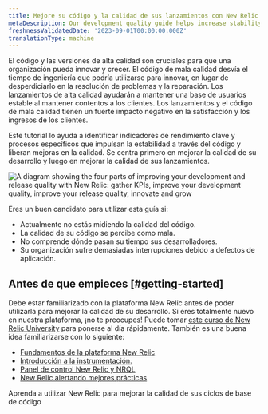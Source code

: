 ```yaml
---
title: Mejore su código y la calidad de sus lanzamientos con New Relic
metaDescription: Our development quality guide helps increase stability by using New Relic to ensure that fewer defects are introduced into the code base.
freshnessValidatedDate: '2023-09-01T00:00:00.000Z'
translationType: machine
---
```


El código y las versiones de alta calidad son cruciales para que una organización pueda innovar y crecer. El código de mala calidad desvía el tiempo de ingeniería que podría utilizarse para innovar, en lugar de desperdiciarlo en la resolución de problemas y la reparación. Los lanzamientos de alta calidad ayudarán a mantener una base de usuarios estable al mantener contentos a los clientes. Los lanzamientos y el código de mala calidad tienen un fuerte impacto negativo en la satisfacción y los ingresos de los clientes.

Este tutorial lo ayuda a identificar indicadores de rendimiento clave y procesos específicos que impulsan la estabilidad a través del código y liberan mejoras en la calidad. Se centra primero en mejorar la calidad de su desarrollo y luego en mejorar la calidad de sus lanzamientos.

<img
  title="Improvement Journey"
  alt="A diagram showing the four parts of improving your development and release quality with New Relic: gather KPIs, improve your development quality, improve your release quality, innovate and grow"
  src="/images/inno_diagram_improvement-pipeline.webp"
/>

Eres un buen candidato para utilizar esta guía si:

* Actualmente no estás midiendo la calidad del código.
* La calidad de su código se percibe como mala.
* No comprende dónde pasan su tiempo sus desarrolladores.
* Su organización sufre demasiadas interrupciones debido a defectos de aplicación.

## Antes de que empieces [#getting-started]

Debe estar familiarizado con la plataforma New Relic antes de poder utilizarla para mejorar la calidad de su desarrollo. Si eres totalmente nuevo en nuestra plataforma, ¡no te preocupes! Puede tomar [este curso de New Relic University](https://learn.newrelic.com/overview-course) para ponerse al día rápidamente. También es una buena idea familiarizarse con lo siguiente:

* [Fundamentos de la plataforma New Relic](https://learn.newrelic.com/fundamentals-course)
* [Introducción a la instrumentación.](https://learn.newrelic.com/self-paced-intro-to-instrumentation-with-new-relic)
* [Panel de control New Relic y NRQL](https://learn.newrelic.com/webinar-getting-started-with-dashboards-nrql)
* [New Relic alertando mejores prácticas](https://learn.newrelic.com/webinar-new-relic-alerts-fundamentals)

<DocTiles>
  <DocTile
    title="Improve your development quality"
    path="/docs/tutorial-innovation-and-growth/development-quality-mgmt/"
  >
    Aprenda a utilizar New Relic para mejorar la calidad de sus ciclos de base de código
  </DocTile>
</DocTiles>
